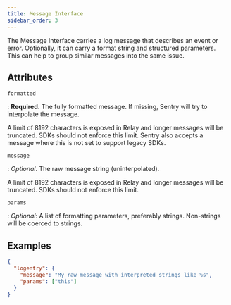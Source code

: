 ```yaml
---
title: Message Interface
sidebar_order: 3
---
```


The Message Interface carries a log message that describes an event or error.
Optionally, it can carry a format string and structured parameters. This can
help to group similar messages into the same issue.

## Attributes

`formatted`

: **Required**. The fully formatted message. If missing, Sentry will try to
  interpolate the message.

  A limit of 8192 characters is exposed in Relay and longer messages will be truncated. 
  SDKs should not enforce this limit.
  Sentry also accepts a message where this is not set to support legacy SDKs.

`message`

: _Optional_. The raw message string (uninterpolated).

  A limit of 8192 characters is exposed in Relay and longer messages will be truncated.
  SDKs should not enforce this limit.

`params`

: _Optional_: A list of formatting parameters, preferably strings. Non-strings
  will be coerced to strings.


## Examples

```json
{
  "logentry": {
    "message": "My raw message with interpreted strings like %s",
    "params": ["this"]
  }
}
```
